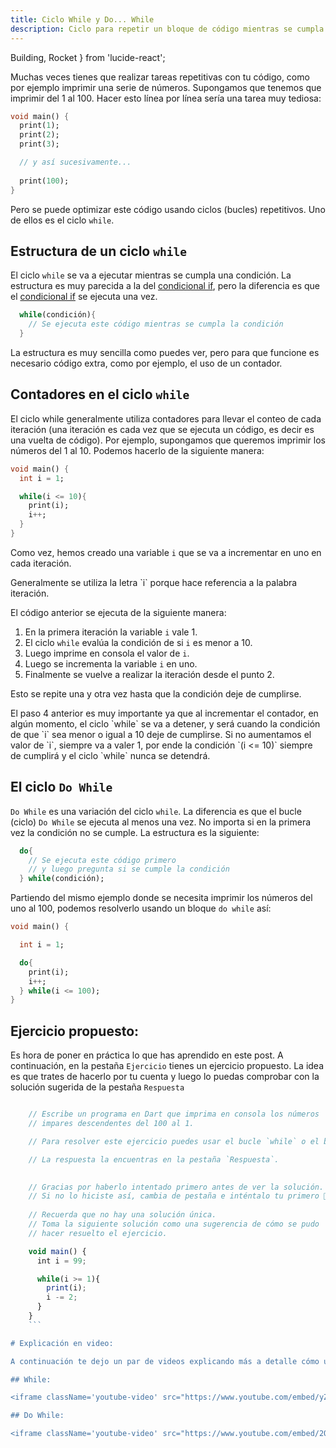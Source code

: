 ```yaml
---
title: Ciclo While y Do... While
description: Ciclo para repetir un bloque de código mientras se cumpla una condición.
---
```


  Building,
  Rocket
} from 'lucide-react';

Muchas veces tienes que realizar tareas repetitivas con tu código, como por ejemplo imprimir una serie de números. Supongamos que tenemos que imprimir del 1 al 100. Hacer esto línea por línea sería una tarea muy tediosa:

```dart
void main() {
  print(1);
  print(2);
  print(3);

  // y así sucesivamente...
  
  print(100);
}
```

Pero se puede optimizar este código usando ciclos (bucles) repetitivos. Uno de ellos es el ciclo `while`.

## Estructura de un ciclo `while`

El ciclo `while` se va a ejecutar mientras se cumpla una condición. La estructura es muy parecida a la del [condicional if](https://codingtube.dev/docs/dart/condicional-if), pero la diferencia es que el [condicional if](https://codingtube.dev/docs/dart/condicional-if) se ejecuta una vez.

```dart
  while(condición){
    // Se ejecuta este código mientras se cumpla la condición
  }
```

La estructura es muy sencilla como puedes ver, pero para que funcione es necesario código extra, como por ejemplo, el uso de un contador.

## Contadores en el ciclo `while`

El ciclo while generalmente utiliza contadores para llevar el conteo de cada iteración (una iteración es cada vez que se ejecuta un código, es decir es una vuelta de código). Por ejemplo, supongamos que queremos imprimir los números del 1 al 10. Podemos hacerlo de la siguiente manera:

```dart
void main() {
  int i = 1;

  while(i <= 10){
    print(i);
    i++;  
  }
}
```

Como vez, hemos creado una variable `i`  que se va a incrementar en uno en cada iteración.

<Callout title="Nota">
Generalmente se utiliza la letra `i` porque hace referencia a la palabra iteración.
</Callout>

El código anterior se ejecuta de la siguiente manera:

1. En la primera iteración la variable `i` vale 1.
2. El ciclo `while` evalúa la condición de si `i` es menor a 10.
3. Luego imprime en consola el valor de `i`.
4. Luego se incrementa la variable `i` en uno. 
5. Finalmente se vuelve a realizar la iteración desde el punto 2.

Esto se repite una y otra vez hasta que la condición deje de cumplirse.

<Callout title="Importante" type="error">
El paso 4 anterior es muy importante ya que al incrementar el contador, en algún momento, el ciclo `while` se va a detener, y será cuando la condición de que `i` sea menor o igual a 10 deje de cumplirse. Si no aumentamos el valor de `i`, siempre va a valer 1, por ende la condición `(i <= 10)` siempre de cumplirá y el ciclo `while` nunca se detendrá.
</Callout>

## El ciclo `Do While`

`Do While` es una variación del ciclo `while`. La diferencia es que el bucle (ciclo) `Do While` se ejecuta al menos una vez. No importa si en la primera vez la condición no se cumple. La estructura es la siguiente:

```dart
  do{
    // Se ejecuta este código primero
    // y luego pregunta si se cumple la condición
  } while(condición);
```

Partiendo del mismo ejemplo donde se necesita imprimir los números del uno al 100, podemos resolverlo usando un bloque `do while` así:

```dart
void main() {

  int i = 1;

  do{
    print(i);
    i++;
  } while(i <= 100);
}
```

## Ejercicio propuesto:

Es hora de poner en práctica lo que has aprendido en este post. A continuación, en la pestaña `Ejercicio` tienes un ejercicio propuesto. La idea es que trates de hacerlo por tu cuenta y luego lo puedas comprobar con la solución sugerida de la pestaña `Respuesta`

```ts tab="<Building /> Ejercicio"

    // Escribe un programa en Dart que imprima en consola los números 
    // impares descendentes del 100 al 1.

    // Para resolver este ejercicio puedes usar el bucle `while` o el bucle `do while`.

    // La respuesta la encuentras en la pestaña `Respuesta`.
```
```ts tab="<Rocket /> Respuesta"
    
    // Gracias por haberlo intentado primero antes de ver la solución.
    // Si no lo hiciste así, cambia de pestaña e inténtalo tu primero 🤭 
    
    // Recuerda que no hay una solución única. 
    // Toma la siguiente solución como una sugerencia de cómo se pudo 
    // hacer resuelto el ejercicio.

    void main() {
      int i = 99;

      while(i >= 1){
        print(i);
        i -= 2;
      }
    }
    ```

# Explicación en video:

A continuación te dejo un par de videos explicando más a detalle cómo utilizar los ciclos `while` y `do while`:

## While:

<iframe className='youtube-video' src="https://www.youtube.com/embed/yZwdc-okizQ?si=pG5sEnKqiwbZXJtb" title="YouTube video player" frameBorder="0" allow="accelerometer; autoplay; clipboard-write; encrypted-media; gyroscope; picture-in-picture; web-share" referrerPolicy="strict-origin-when-cross-origin" allowFullScreen></iframe>

## Do While:

<iframe className='youtube-video' src="https://www.youtube.com/embed/2Q6YmvMbnzw?si=mOCmO9Eo1r8iYmAP" title="YouTube video player" frameBorder="0" allow="accelerometer; autoplay; clipboard-write; encrypted-media; gyroscope; picture-in-picture; web-share" referrerPolicy="strict-origin-when-cross-origin" allowFullScreen></iframe>